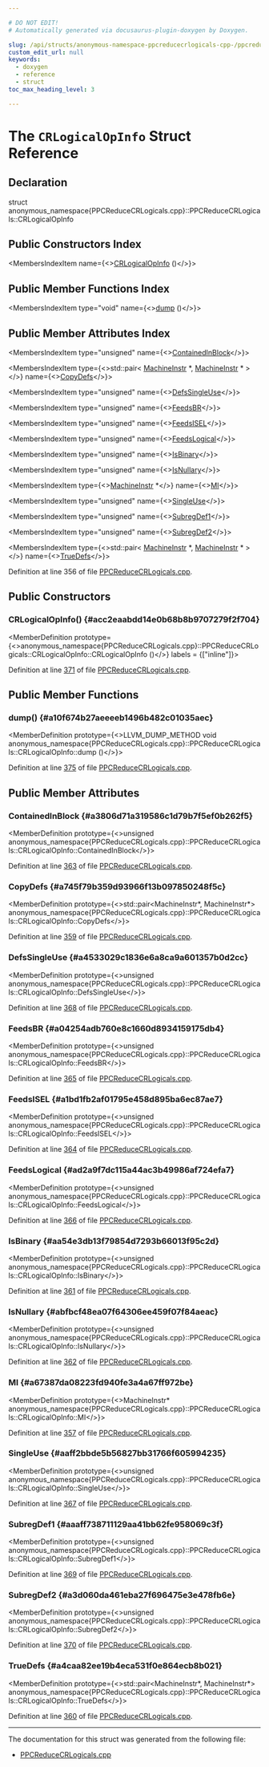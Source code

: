```yaml
---

# DO NOT EDIT!
# Automatically generated via docusaurus-plugin-doxygen by Doxygen.

slug: /api/structs/anonymous-namespace-ppcreducecrlogicals-cpp-/ppcreducecrlogicals/crlogicalopinfo
custom_edit_url: null
keywords:
  - doxygen
  - reference
  - struct
toc_max_heading_level: 3

---
```





# The `CRLogicalOpInfo` Struct Reference

<DoxygenPage pluginConfig={pluginConfig}>



## Declaration

<CodeBlock>struct anonymous_namespace{PPCReduceCRLogicals.cpp}::PPCReduceCRLogicals::CRLogicalOpInfo</CodeBlock>

## Public Constructors Index

<MembersIndex>

<MembersIndexItem
  name={<><a href="#acc2eaabdd14e0b68b8b9707279f2f704">CRLogicalOpInfo</a> ()</>}>
</MembersIndexItem>

</MembersIndex>

## Public Member Functions Index

<MembersIndex>

<MembersIndexItem
  type="void"
  name={<><a href="#a10f674b27aeeeeb1496b482c01035aec">dump</a> ()</>}>
</MembersIndexItem>

</MembersIndex>

## Public Member Attributes Index

<MembersIndex>

<MembersIndexItem
  type="unsigned"
  name={<><a href="#a3806d71a319586c1d79b7f5ef0b262f5">ContainedInBlock</a></>}>
</MembersIndexItem>

<MembersIndexItem
  type={<>std::pair&lt; <a href="/docs/api/classes/llvm/machineinstr">MachineInstr</a> &#42;, <a href="/docs/api/classes/llvm/machineinstr">MachineInstr</a> &#42; &gt;</>}
  name={<><a href="#a745f79b359d93966f13b097850248f5c">CopyDefs</a></>}>
</MembersIndexItem>

<MembersIndexItem
  type="unsigned"
  name={<><a href="#a4533029c1836e6a8ca9a601357b0d2cc">DefsSingleUse</a></>}>
</MembersIndexItem>

<MembersIndexItem
  type="unsigned"
  name={<><a href="#a04254adb760e8c1660d8934159175db4">FeedsBR</a></>}>
</MembersIndexItem>

<MembersIndexItem
  type="unsigned"
  name={<><a href="#a1bd1fb2af01795e458d895ba6ec87ae7">FeedsISEL</a></>}>
</MembersIndexItem>

<MembersIndexItem
  type="unsigned"
  name={<><a href="#ad2a9f7dc115a44ac3b49986af724efa7">FeedsLogical</a></>}>
</MembersIndexItem>

<MembersIndexItem
  type="unsigned"
  name={<><a href="#aa54e3db13f79854d7293b66013f95c2d">IsBinary</a></>}>
</MembersIndexItem>

<MembersIndexItem
  type="unsigned"
  name={<><a href="#abfbcf48ea07f64306ee459f07f84aeac">IsNullary</a></>}>
</MembersIndexItem>

<MembersIndexItem
  type={<><a href="/docs/api/classes/llvm/machineinstr">MachineInstr</a> &#42;</>}
  name={<><a href="#a67387da08223fd940fe3a4a67ff972be">MI</a></>}>
</MembersIndexItem>

<MembersIndexItem
  type="unsigned"
  name={<><a href="#aaff2bbde5b56827bb31766f605994235">SingleUse</a></>}>
</MembersIndexItem>

<MembersIndexItem
  type="unsigned"
  name={<><a href="#aaaff738711129aa41bb62fe958069c3f">SubregDef1</a></>}>
</MembersIndexItem>

<MembersIndexItem
  type="unsigned"
  name={<><a href="#a3d060da461eba27f696475e3e478fb6e">SubregDef2</a></>}>
</MembersIndexItem>

<MembersIndexItem
  type={<>std::pair&lt; <a href="/docs/api/classes/llvm/machineinstr">MachineInstr</a> &#42;, <a href="/docs/api/classes/llvm/machineinstr">MachineInstr</a> &#42; &gt;</>}
  name={<><a href="#a4caa82ee19b4eca531f0e864ecb8b021">TrueDefs</a></>}>
</MembersIndexItem>

</MembersIndex>


Definition at line 356 of file <a href="/docs/api/files/lib/lib/target/lib/target/powerpc/ppcreducecrlogicals-cpp">PPCReduceCRLogicals.cpp</a>.

<SectionDefinition>

## Public Constructors

### CRLogicalOpInfo() {#acc2eaabdd14e0b68b8b9707279f2f704}

<MemberDefinition
  prototype={<>anonymous&#95;namespace&#123;PPCReduceCRLogicals.cpp&#125;::PPCReduceCRLogicals::CRLogicalOpInfo::CRLogicalOpInfo ()</>}
  labels = {["inline"]}>

Definition at line <a href="/docs/api/files/lib/lib/target/lib/target/powerpc/ppcreducecrlogicals-cpp/#l00371">371</a> of file <a href="/docs/api/files/lib/lib/target/lib/target/powerpc/ppcreducecrlogicals-cpp">PPCReduceCRLogicals.cpp</a>.
</MemberDefinition>

</SectionDefinition>

<SectionDefinition>

## Public Member Functions

### dump() {#a10f674b27aeeeeb1496b482c01035aec}

<MemberDefinition
  prototype={<>LLVM&#95;DUMP&#95;METHOD void anonymous&#95;namespace&#123;PPCReduceCRLogicals.cpp&#125;::PPCReduceCRLogicals::CRLogicalOpInfo::dump ()</>}>

Definition at line <a href="/docs/api/files/lib/lib/target/lib/target/powerpc/ppcreducecrlogicals-cpp/#l00375">375</a> of file <a href="/docs/api/files/lib/lib/target/lib/target/powerpc/ppcreducecrlogicals-cpp">PPCReduceCRLogicals.cpp</a>.
</MemberDefinition>

</SectionDefinition>

<SectionDefinition>

## Public Member Attributes

### ContainedInBlock {#a3806d71a319586c1d79b7f5ef0b262f5}

<MemberDefinition
  prototype={<>unsigned anonymous&#95;namespace&#123;PPCReduceCRLogicals.cpp&#125;::PPCReduceCRLogicals::CRLogicalOpInfo::ContainedInBlock</>}>

Definition at line <a href="/docs/api/files/lib/lib/target/lib/target/powerpc/ppcreducecrlogicals-cpp/#l00363">363</a> of file <a href="/docs/api/files/lib/lib/target/lib/target/powerpc/ppcreducecrlogicals-cpp">PPCReduceCRLogicals.cpp</a>.
</MemberDefinition>

### CopyDefs {#a745f79b359d93966f13b097850248f5c}

<MemberDefinition
  prototype={<>std::pair&lt;MachineInstr&#42;, MachineInstr&#42;&gt; anonymous&#95;namespace&#123;PPCReduceCRLogicals.cpp&#125;::PPCReduceCRLogicals::CRLogicalOpInfo::CopyDefs</>}>

Definition at line <a href="/docs/api/files/lib/lib/target/lib/target/powerpc/ppcreducecrlogicals-cpp/#l00359">359</a> of file <a href="/docs/api/files/lib/lib/target/lib/target/powerpc/ppcreducecrlogicals-cpp">PPCReduceCRLogicals.cpp</a>.
</MemberDefinition>

### DefsSingleUse {#a4533029c1836e6a8ca9a601357b0d2cc}

<MemberDefinition
  prototype={<>unsigned anonymous&#95;namespace&#123;PPCReduceCRLogicals.cpp&#125;::PPCReduceCRLogicals::CRLogicalOpInfo::DefsSingleUse</>}>

Definition at line <a href="/docs/api/files/lib/lib/target/lib/target/powerpc/ppcreducecrlogicals-cpp/#l00368">368</a> of file <a href="/docs/api/files/lib/lib/target/lib/target/powerpc/ppcreducecrlogicals-cpp">PPCReduceCRLogicals.cpp</a>.
</MemberDefinition>

### FeedsBR {#a04254adb760e8c1660d8934159175db4}

<MemberDefinition
  prototype={<>unsigned anonymous&#95;namespace&#123;PPCReduceCRLogicals.cpp&#125;::PPCReduceCRLogicals::CRLogicalOpInfo::FeedsBR</>}>

Definition at line <a href="/docs/api/files/lib/lib/target/lib/target/powerpc/ppcreducecrlogicals-cpp/#l00365">365</a> of file <a href="/docs/api/files/lib/lib/target/lib/target/powerpc/ppcreducecrlogicals-cpp">PPCReduceCRLogicals.cpp</a>.
</MemberDefinition>

### FeedsISEL {#a1bd1fb2af01795e458d895ba6ec87ae7}

<MemberDefinition
  prototype={<>unsigned anonymous&#95;namespace&#123;PPCReduceCRLogicals.cpp&#125;::PPCReduceCRLogicals::CRLogicalOpInfo::FeedsISEL</>}>

Definition at line <a href="/docs/api/files/lib/lib/target/lib/target/powerpc/ppcreducecrlogicals-cpp/#l00364">364</a> of file <a href="/docs/api/files/lib/lib/target/lib/target/powerpc/ppcreducecrlogicals-cpp">PPCReduceCRLogicals.cpp</a>.
</MemberDefinition>

### FeedsLogical {#ad2a9f7dc115a44ac3b49986af724efa7}

<MemberDefinition
  prototype={<>unsigned anonymous&#95;namespace&#123;PPCReduceCRLogicals.cpp&#125;::PPCReduceCRLogicals::CRLogicalOpInfo::FeedsLogical</>}>

Definition at line <a href="/docs/api/files/lib/lib/target/lib/target/powerpc/ppcreducecrlogicals-cpp/#l00366">366</a> of file <a href="/docs/api/files/lib/lib/target/lib/target/powerpc/ppcreducecrlogicals-cpp">PPCReduceCRLogicals.cpp</a>.
</MemberDefinition>

### IsBinary {#aa54e3db13f79854d7293b66013f95c2d}

<MemberDefinition
  prototype={<>unsigned anonymous&#95;namespace&#123;PPCReduceCRLogicals.cpp&#125;::PPCReduceCRLogicals::CRLogicalOpInfo::IsBinary</>}>

Definition at line <a href="/docs/api/files/lib/lib/target/lib/target/powerpc/ppcreducecrlogicals-cpp/#l00361">361</a> of file <a href="/docs/api/files/lib/lib/target/lib/target/powerpc/ppcreducecrlogicals-cpp">PPCReduceCRLogicals.cpp</a>.
</MemberDefinition>

### IsNullary {#abfbcf48ea07f64306ee459f07f84aeac}

<MemberDefinition
  prototype={<>unsigned anonymous&#95;namespace&#123;PPCReduceCRLogicals.cpp&#125;::PPCReduceCRLogicals::CRLogicalOpInfo::IsNullary</>}>

Definition at line <a href="/docs/api/files/lib/lib/target/lib/target/powerpc/ppcreducecrlogicals-cpp/#l00362">362</a> of file <a href="/docs/api/files/lib/lib/target/lib/target/powerpc/ppcreducecrlogicals-cpp">PPCReduceCRLogicals.cpp</a>.
</MemberDefinition>

### MI {#a67387da08223fd940fe3a4a67ff972be}

<MemberDefinition
  prototype={<>MachineInstr&#42; anonymous&#95;namespace&#123;PPCReduceCRLogicals.cpp&#125;::PPCReduceCRLogicals::CRLogicalOpInfo::MI</>}>

Definition at line <a href="/docs/api/files/lib/lib/target/lib/target/powerpc/ppcreducecrlogicals-cpp/#l00357">357</a> of file <a href="/docs/api/files/lib/lib/target/lib/target/powerpc/ppcreducecrlogicals-cpp">PPCReduceCRLogicals.cpp</a>.
</MemberDefinition>

### SingleUse {#aaff2bbde5b56827bb31766f605994235}

<MemberDefinition
  prototype={<>unsigned anonymous&#95;namespace&#123;PPCReduceCRLogicals.cpp&#125;::PPCReduceCRLogicals::CRLogicalOpInfo::SingleUse</>}>

Definition at line <a href="/docs/api/files/lib/lib/target/lib/target/powerpc/ppcreducecrlogicals-cpp/#l00367">367</a> of file <a href="/docs/api/files/lib/lib/target/lib/target/powerpc/ppcreducecrlogicals-cpp">PPCReduceCRLogicals.cpp</a>.
</MemberDefinition>

### SubregDef1 {#aaaff738711129aa41bb62fe958069c3f}

<MemberDefinition
  prototype={<>unsigned anonymous&#95;namespace&#123;PPCReduceCRLogicals.cpp&#125;::PPCReduceCRLogicals::CRLogicalOpInfo::SubregDef1</>}>

Definition at line <a href="/docs/api/files/lib/lib/target/lib/target/powerpc/ppcreducecrlogicals-cpp/#l00369">369</a> of file <a href="/docs/api/files/lib/lib/target/lib/target/powerpc/ppcreducecrlogicals-cpp">PPCReduceCRLogicals.cpp</a>.
</MemberDefinition>

### SubregDef2 {#a3d060da461eba27f696475e3e478fb6e}

<MemberDefinition
  prototype={<>unsigned anonymous&#95;namespace&#123;PPCReduceCRLogicals.cpp&#125;::PPCReduceCRLogicals::CRLogicalOpInfo::SubregDef2</>}>

Definition at line <a href="/docs/api/files/lib/lib/target/lib/target/powerpc/ppcreducecrlogicals-cpp/#l00370">370</a> of file <a href="/docs/api/files/lib/lib/target/lib/target/powerpc/ppcreducecrlogicals-cpp">PPCReduceCRLogicals.cpp</a>.
</MemberDefinition>

### TrueDefs {#a4caa82ee19b4eca531f0e864ecb8b021}

<MemberDefinition
  prototype={<>std::pair&lt;MachineInstr&#42;, MachineInstr&#42;&gt; anonymous&#95;namespace&#123;PPCReduceCRLogicals.cpp&#125;::PPCReduceCRLogicals::CRLogicalOpInfo::TrueDefs</>}>

Definition at line <a href="/docs/api/files/lib/lib/target/lib/target/powerpc/ppcreducecrlogicals-cpp/#l00360">360</a> of file <a href="/docs/api/files/lib/lib/target/lib/target/powerpc/ppcreducecrlogicals-cpp">PPCReduceCRLogicals.cpp</a>.
</MemberDefinition>

</SectionDefinition>

<hr/>

The documentation for this struct was generated from the following file:

<ul>
<li><a href="/docs/api/files/lib/lib/target/lib/target/powerpc/ppcreducecrlogicals-cpp">PPCReduceCRLogicals.cpp</a></li>
</ul>

</DoxygenPage>
